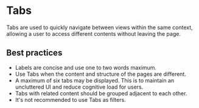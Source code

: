 # Tabs

Tabs are used to quickly navigate between views within the same context, allowing a user to access different contents without leaving the page.

## Best practices

- Labels are concise and use one to two words maximum.
- Use Tabs when the content and structure of the pages are different.
- A maximum of six tabs may be displayed. This is to maintain an uncluttered UI and reduce cognitive load for users.
- Tabs with related content should be grouped adjacent to each other.
- It's not recommended to use Tabs as filters.
